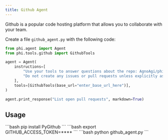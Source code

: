 ```yaml
---
title: Github Agent
---
```


Github is a popular code hosting platform that allows you to collaborate with your team.

Create a file `github_agent.py` with the following code:

```python github_agent.py
from phi.agent import Agent
from phi.tools.github import GithubTools

agent = Agent(
    instructions=[
        "Use your tools to answer questions about the repo: AgnoAgi/phidata",
        "Do not create any issues or pull requests unless explicitly asked to do so",
    ],
    tools=[GithubTools(base_url="enter_base_url_here")],
)

agent.print_response("List open pull requests", markdown=True)
```

## Usage

<Steps>
  <Snippet file="create-venv-step.mdx" />

  <Step title="Install libraries">
    ```bash
    pip install PyGithub
    ```
  </Step>

  <Step title="Set environment variables">
    ```bash
    export GITHUB_ACCESS_TOKEN=****
    ```
  </Step>

  <Step title="Run the agent">
    ```bash
    python github_agent.py
    ```
  </Step>
</Steps>
